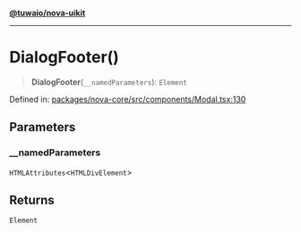 [**@tuwaio/nova-uikit**](../../../README.md)

***

# DialogFooter()

> **DialogFooter**(`__namedParameters`): `Element`

Defined in: [packages/nova-core/src/components/Modal.tsx:130](https://github.com/TuwaIO/nova-uikit/blob/5f1e95d847f3167f7fdf0c6c0d7ff505cccf90d4/packages/nova-core/src/components/Modal.tsx#L130)

## Parameters

### \_\_namedParameters

`HTMLAttributes`\<`HTMLDivElement`\>

## Returns

`Element`
